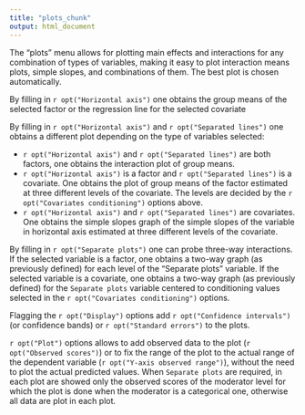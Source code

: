 ```yaml
---
title: "plots_chunk"
output: html_document
---
```



The "plots" menu allows for plotting  main effects and interactions for any combination of types of variables, making it easy to plot interaction means plots, simple slopes, and combinations of them. The best plot is chosen automatically.

By filling in `r opt("Horizontal axis")` one obtains the group means of the selected factor or the regression line for the selected covariate

By filling in `r opt("Horizontal axis")` and `r opt("Separated lines")` one obtains a different plot depending on the type of variables selected:

  - `r opt("Horizontal axis")` and `r opt("Separated lines")` are both factors, one obtains the interaction plot of group means.
  - `r opt("Horizontal axis")` is a factor and `r opt("Separated lines")` is a covariate. One obtains the plot of group means of the factor estimated at three different levels of the covariate. The levels are decided by the `r opt("Covariates conditioning")` options above.
  - `r opt("Horizontal axis")`  and `r opt("Separated lines")` are covariates. One obtains the simple slopes graph of the simple slopes of the variable in horizontal axis estimated at three different levels of the covariate.
  
By filling in `r opt("Separate plots")` one can probe three-way interactions. If the selected variable is a factor, one obtains a two-way graph (as previously defined) for each level of the "Separate plots" variable. If the selected variable is a covariate, one obtains a two-way graph (as previously defined) for the `Separate plots` variable centered to conditioning values selected in the `r opt("Covariates conditioning")` options.

Flagging the `r opt("Display")` options add `r opt("Confidence intervals")` (or confidence bands) or `r opt("Standard errors")` to the plots.

`r opt("Plot")` options allows to add observed data to the plot (`r opt("Observed scores")`) or to fix the range of the plot to the actual range of the dependent variable (`r opt("Y-axis observed range")`), without the need to plot the actual predicted values. When `Separate plots` are required, in each plot are showed only the observed scores of the moderator level for which the plot is done when the moderator is a categorical one, otherwise all data are plot in each plot. 


